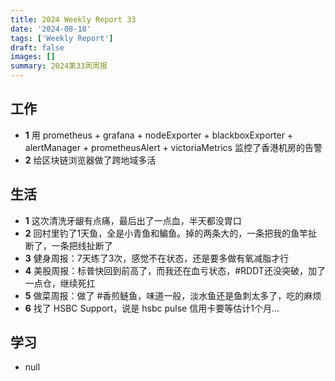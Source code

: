 ```yaml
---
title: 2024 Weekly Report 33
date: '2024-08-18'
tags: ['Weekly Report']
draft: false
images: []
summary: 2024第33周周报
---
```


<TOCInline toc={props.toc}/>

## 工作

- **1** 用 prometheus + grafana + nodeExporter + blackboxExporter + alertManager + prometheusAlert + victoriaMetrics 监控了香港机房的告警
- **2** 给区块链浏览器做了跨地域多活




## 生活

- **1** 这次清洗牙龈有点痛，最后出了一点血，半天都没胃口
- **2** 回村里钓了1天鱼，全是小青鱼和鳊鱼。掉的两条大的，一条把我的鱼竿扯断了，一条把线扯断了
- **3** 健身周报：7天练了3次，感觉不在状态，还是要多做有氧减脂才行
- **4** 美股周报：标普快回到前高了，而我还在血亏状态，#RDDT还没突破，加了一点仓，继续死扛
- **5** 做菜周报：做了 #香煎鲢鱼，味道一般，淡水鱼还是鱼刺太多了，吃的麻烦
- **6** 找了 HSBC Support，说是 hsbc pulse 信用卡要等估计1个月...



## 学习

-  null













